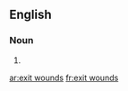 ==English==

===Noun===
{{head|en|plural}}

# {{plural of|exit wound|lang=en|nocat=1}}

[[ar:exit wounds]]
[[fr:exit wounds]]